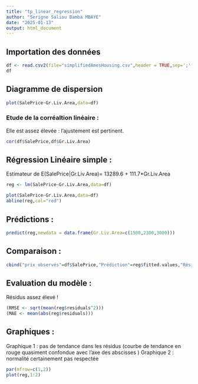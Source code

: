 ```yaml
---
title: "tp_linear_regression"
author: "Serigne Saliou Bamba MBAYE"
date: "2025-01-13"
output: html_document
---
```

## Importation des données
```r
df <- read.csv2(file="simplifiedAmesHousing.csv",header = TRUE,sep=';',dec = '.',stringsAsFactors = TRUE)
df

```
## Diagramme de dispersion
```r
plot(SalePrice~Gr.Liv.Area,data=df)
```

### Etude de la corréaltion linéaire :
Elle est assez élevée : l'ajustement est pertinent.

```r
cor(df$SalePrice,df$Gr.Liv.Area)
```
## Régression Linéaire simple :
Estimateur de E(SalePrice|Gr.Liv.Area)= 13289.6 + 111.7*Gr.Liv.Area
```r
reg <- lm(SalePrice~Gr.Liv.Area,data=df)
```


```r
plot(SalePrice~Gr.Liv.Area,data=df)
abline(reg,col="red")
```
## Prédictions :
```r
predict(reg,newdata = data.frame(Gr.Liv.Area=c(1500,2300,3000)))
```

## Comparaison :
```r
cbind("prix observés"=df$SalePrice,"Prédiction"=reg$fitted.values,"Résidus"=reg$residuals)
```
## Evaluation du modèle :
Résidus assez élevé !
```r
(RMSE <- sqrt(mean(reg$residuals^2)))
(MAE <- mean(abs(reg$residuals)))
```
## Graphiques :
Graphique 1 : pas de tendance dans les résidus (courbe de tendance en rouge quasiment confondue avec l'axe des abscisses )
Graphique 2 : normalité certainement pas respectée

```r
par(mfrow=c(1,2))
plot(reg,1:2)
```

